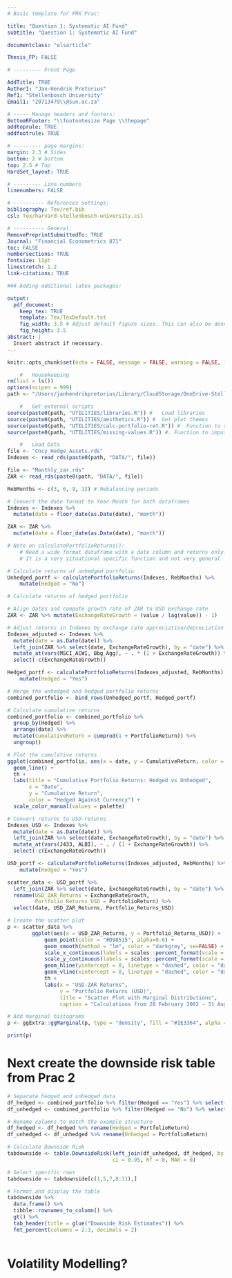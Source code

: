 ```yaml
---
# Basic template for FMX Prac:

title: "Question 1: Systematic AI Fund"
subtitle: "Question 1: Systematic AI Fund"

documentclass: "elsarticle"

Thesis_FP: FALSE

# --------- Front Page

AddTitle: TRUE
Author1: "Jan-Hendrik Pretorius" 
Ref1: "Stellenbosch University" 
Email1: "20713479\\@sun.ac.za" 

# ----- Manage headers and footers:
BottomRFooter: "\\footnotesize Page \\thepage"
addtoprule: TRUE
addfootrule: TRUE               

# --------- page margins:
margin: 2.3 # Sides
bottom: 2 # bottom
top: 2.5 # Top
HardSet_layout: TRUE

# --------- Line numbers
linenumbers: FALSE

# ---------- References settings:
bibliography: Tex/ref.bib       
csl: Tex/harvard-stellenbosch-university.csl

# ---------- General:
RemovePreprintSubmittedTo: TRUE  
Journal: "Financial Econometrics 871"
toc: FALSE                       
numbersections: TRUE             
fontsize: 11pt                  
linestretch: 1.2                
link-citations: TRUE            

### Adding additional latex packages:

output:
  pdf_document:
    keep_tex: TRUE
    template: Tex/TexDefault.txt
    fig_width: 3.5 # Adjust default figure sizes. This can also be done in the chunks of the text.
    fig_height: 3.5
abstract: |
  Insert abstract if necessary.
---
```



```r
knitr::opts_chunk$set(echo = FALSE, message = FALSE, warning = FALSE, fig.width = 6, fig.height = 5, fig.pos="H", fig.pos = 'H')

    #   Housekeeping
rm(list = ls())
options(scipen = 999)
path <- "/Users/janhendrikpretorius/Library/CloudStorage/OneDrive-StellenboschUniversity/01-Masters-2023/02 Financial Econometrics/20713479-FMX-Prac/"

    #   Get external scripts
source(paste0(path, "UTILITIES/libraries.R")) #   Load libraries
source(paste0(path, "UTILITIES/aesthetics.R")) #  Get plot themes
source(paste0(path, "UTILITIES/calc-portfolio-ret.R")) #  Function to calc portfolio returns
source(paste0(path, "UTILITIES/missing-values.R")) #. Function to impute missing values

    #   Load Data
file <- "Cncy_Hedge_Assets.rds"
Indexes <- read_rds(paste0(path, "DATA/", file))

file <- "Monthly_zar.rds"
ZAR <- read_rds(paste0(path, "DATA/", file))
```

<!-- ############################## -->

<!-- # Start of Question: -->

<!-- ############################## -->

```r

RebMonths <- c(3, 6, 9, 12) # Rebalancing periods

# Convert the date format to Year-Month for both dataframes
Indexes <- Indexes %>% 
  mutate(date = floor_date(as.Date(date), "month"))

ZAR <- ZAR %>% 
  mutate(date = floor_date(as.Date(date), "month"))

# Note on calculatePortfolioReturns():
    # Need a wide format dataframe with a date column and returns only!
    # It is a very situational specific function and not very general

# Calculate returns of unhedged portfolio
Unhedged_portf <- calculatePortfolioReturns(Indexes, RebMonths) %>% 
    mutate(Hedged = "No")

# Calculate returns of hedged portfolio

# Align dates and compute growth rate of ZAR to USD exchange rate
ZAR <- ZAR %>% mutate(ExchangeRateGrowth = (value / lag(value)) - 1)

# Adjust returns in Indexes by exchange rate appreciation/depreciation
Indexes_adjusted <- Indexes %>%
  mutate(date = as.Date(date)) %>%
  left_join(ZAR %>% select(date, ExchangeRateGrowth), by = "date") %>%
  mutate_at(vars(MSCI_ACWI, Bbg_Agg), ~ . * (1 + ExchangeRateGrowth)) %>% 
  select(-c(ExchangeRateGrowth))

Hedged_portf <- calculatePortfolioReturns(Indexes_adjusted, RebMonths) %>% 
    mutate(Hedged = "Yes")

# Merge the unhedged and hedged portfolio returns
combined_portfolio <- bind_rows(Unhedged_portf, Hedged_portf)

# Calculate cumulative returns
combined_portfolio <- combined_portfolio %>%
  group_by(Hedged) %>%
  arrange(date) %>%
  mutate(CumulativeReturn = cumprod(1 + PortfolioReturn)) %>%
  ungroup()

```

```r

# Plot the cumulative returns
ggplot(combined_portfolio, aes(x = date, y = CumulativeReturn, color = Hedged)) +
  geom_line() +
  th +
  labs(title = "Cumulative Portfolio Returns: Hedged vs Unhedged",
       x = "Date",
       y = "Cumulative Return",
       color = "Hedged Against Currency") +
  scale_color_manual(values = palette)


```

```r

# Convert returns to USD-returns
Indexes_USD <- Indexes %>%
  mutate(date = as.Date(date)) %>%
  left_join(ZAR %>% select(date, ExchangeRateGrowth), by = "date") %>%
  mutate_at(vars(J433, ALBI), ~ . / (1 + ExchangeRateGrowth)) %>% 
  select(-c(ExchangeRateGrowth))

USD_portf <- calculatePortfolioReturns(Indexes_adjusted, RebMonths) %>% 
    mutate(Hedged = "Yes")

scatter_data <- USD_portf %>%
  left_join(ZAR %>% select(date, ExchangeRateGrowth), by = "date") %>%
  rename(USD_ZAR_Returns = ExchangeRateGrowth,
         Portfolio_Returns_USD = PortfolioReturn) %>%
  select(date, USD_ZAR_Returns, Portfolio_Returns_USD)

# Create the scatter plot
p <- scatter_data %>% 
        ggplot(aes(x = USD_ZAR_Returns, y = Portfolio_Returns_USD)) +
            geom_point(color = "#D98515", alpha=0.6) +
            geom_smooth(method = "lm", color = "darkgrey", se=FALSE) +
            scale_x_continuous(labels = scales::percent_format(scale = 100), limits = c(-0.15, 0.15)) +
            scale_y_continuous(labels = scales::percent_format(scale = 100), limits = c(-0.15, 0.15)) +
            geom_hline(yintercept = 0, linetype = "dashed", color = "darkgrey") +
            geom_vline(xintercept = 0, linetype = "dashed", color = "darkgrey") +
            th +
            labs(x = "USD-ZAR Returns", 
                 y = "Portfolio Returns (USD)", 
                 title = "Scatter Plot with Marginal Distributions",
                 caption = "Calculations from 28 February 2002 - 31 August 2023")

# Add marginal histograms
p <- ggExtra::ggMarginal(p, type = "density", fill = "#1E3364", alpha = 0.6)

print(p)
```


# Next create the downside risk table from Prac 2

```r

# Separate hedged and unhedged data
df_hedged <- combined_portfolio %>% filter(Hedged == "Yes") %>% select(date, PortfolioReturn)
df_unhedged <- combined_portfolio %>% filter(Hedged == "No") %>% select(date, PortfolioReturn)

# Rename columns to match the example structure
df_hedged <- df_hedged %>% rename(Hedged = PortfolioReturn)
df_unhedged <- df_unhedged %>% rename(Unhedged = PortfolioReturn)

# Calculate Downside Risk
tabdownside <- table.DownsideRisk(left_join(df_unhedged, df_hedged, by = "date") %>% tbl_xts(.), 
                                  ci = 0.95, Rf = 0, MAR = 0)

# Select specific rows
tabdownside <- tabdownside[c(1,5,7,8:11),]

# Format and display the table
tabdownside %>% 
  data.frame() %>% 
  tibble::rownames_to_column() %>% 
  gt() %>% 
  tab_header(title = glue("Downside Risk Estimates")) %>% 
  fmt_percent(columns = 2:3, decimals = 2)



```

# Volatility Modelling?

